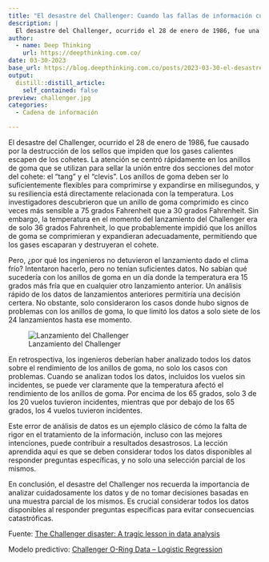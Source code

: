 ```yaml
---
title: "El desastre del Challenger: Cuando las fallas de información cuestan vidas humanas"
description: |
  El desastre del Challenger, ocurrido el 28 de enero de 1986, fue una lección trágica sobre la importancia del análisis de datos en la toma de decisiones críticas. El incidente fue causado por la destrucción de los sellos que se utilizan para evitar fugas de gases calientes en la sección del motor sólido del transbordador espacial. Los investigadores descubrieron que el problema fue causado por una predicción inadecuada del comportamiento de los sellos a temperaturas más frías durante la misión 51-L del Challenger.
author:
  - name: Deep Thinking 
    url: https://deepthinking.com.co/
date: 03-30-2023
base_url: https://blog.deepthinking.com.co/posts/2023-03-30-el-desastre-del-challenger-cuando-las-fallas-de-informacin-cuestan-vidas-humanas/
output:
  distill::distill_article:
    self_contained: false
preview: challenger.jpg
categories:
  - Cadena de información

---
```


El desastre del Challenger, ocurrido el 28 de enero de 1986, fue causado por la destrucción de los sellos que impiden que los gases calientes escapen de los cohetes. La atención se centró rápidamente en los anillos de goma que se utilizan para sellar la unión entre dos secciones del motor del cohete: el "tang" y el "clevis". Los anillos de goma deben ser lo suficientemente flexibles para comprimirse y expandirse en milisegundos, y su resiliencia está directamente relacionada con la temperatura. Los investigadores descubrieron que un anillo de goma comprimido es cinco veces más sensible a 75 grados Fahrenheit que a 30 grados Fahrenheit. Sin embargo, la temperatura en el momento del lanzamiento del Challenger era de solo 36 grados Fahrenheit, lo que probablemente impidió que los anillos de goma se comprimieran y expandieran adecuadamente, permitiendo que los gases escaparan y destruyeran el cohete.

Pero, ¿por qué los ingenieros no detuvieron el lanzamiento dado el clima frío? Intentaron hacerlo, pero no tenían suficientes datos. No sabían qué sucedería con los anillos de goma en un día donde la temperatura era 15 grados más fría que en cualquier otro lanzamiento anterior. Un análisis rápido de los datos de lanzamientos anteriores permitiría una decisión certera. No obstante, solo consideraron los casos donde hubo signos de problemas con los anillos de goma, lo que limitó los datos a solo siete de los 24 lanzamientos hasta ese momento.

![Lanzamiento del Challenger](https://kenhoma.files.wordpress.com/2016/05/clip_image0028.jpg)


En retrospectiva, los ingenieros deberían haber analizado todos los datos sobre el rendimiento de los anillos de goma, no solo los casos con problemas. Cuando se analizan todos los datos, incluidos los vuelos sin incidentes, se puede ver claramente que la temperatura afectó el rendimiento de los anillos de goma. Por encima de los 65 grados, solo 3 de los 20 vuelos tuvieron incidentes, mientras que por debajo de los 65 grados, los 4 vuelos tuvieron incidentes.

Este error de análisis de datos es un ejemplo clásico de cómo la falta de rigor en el tratamiento de la información, incluso con las mejores intenciones, puede contribuir a resultados desastrosos. La lección aprendida aquí es que se deben considerar todos los datos disponibles al responder preguntas específicas, y no solo una selección parcial de los mismos.

En conclusión, el desastre del Challenger nos recuerda la importancia de analizar cuidadosamente los datos y de no tomar decisiones basadas en una muestra parcial de los mismos. Es crucial considerar todos los datos disponibles al responder preguntas específicas para evitar consecuencias catastróficas.

Fuente: [The Challenger disaster: A tragic lesson in data analysis](https://homafiles.info/2016/06/06/the-challenger-disaster-a-tragic-lesson-in-data-analysis/){target="_blank"}

Modelo predictivo: [Challenger O-Ring Data – Logistic Regression](https://byuistats.github.io/Statistics-Notebook/Analyses/Logistic%20Regression/Examples/challengerLogisticReg.html){target="_blank"}